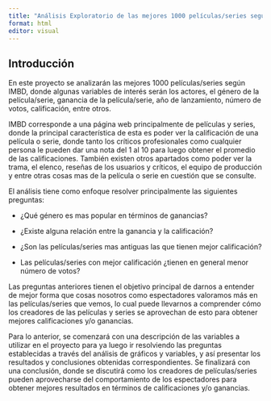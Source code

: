 ```yaml
---
title: "Análisis Exploratorio de las mejores 1000 películas/series según IMBD"
format: html
editor: visual
---
```


## Introducción

En este proyecto se analizarán las mejores 1000 películas/series según IMBD, donde algunas variables de interés serán los actores, el género de la película/serie, ganancia de la película/serie, año de lanzamiento, número de votos, calificación, entre otros.

IMBD corresponde a una página web principalmente de películas y series, donde la principal característica de esta es poder ver la calificación de una película o serie, donde tanto los críticos profesionales como cualquier persona le pueden dar una nota del 1 al 10 para luego obtener el promedio de las calificaciones. También existen otros apartados como poder ver la trama, el elenco, reseñas de los usuarios y críticos, el equipo de producción y entre otras cosas mas de la película o serie en cuestión que se consulte.

El análisis tiene como enfoque resolver principalmente las siguientes preguntas:

-   ¿Qué género es mas popular en términos de ganancias?

-   ¿Existe alguna relación entre la ganancia y la calificación?

-   ¿Son las películas/series mas antiguas las que tienen mejor calificación?

-   Las películas/series con mejor calificación ¿tienen en general menor número de votos?

Las preguntas anteriores tienen el objetivo principal de darnos a entender de mejor forma que cosas nosotros como espectadores valoramos más en las películas/series que vemos, lo cual puede llevarnos a comprender cómo los creadores de las películas y series se aprovechan de esto para obtener mejores calificaciones y/o ganancias.

Para lo anterior, se comenzará con una descripción de las variables a utilizar en el proyecto para ya luego ir resolviendo las preguntas establecidas a través del análisis de gráficos y variables, y así presentar los resultados y conclusiones obtenidas correspondientes. Se finalizará con una conclusión, donde se discutirá como los creadores de películas/series pueden aprovecharse del comportamiento de los espectadores para obtener mejores resultados en términos de calificaciones y/o ganancias.
